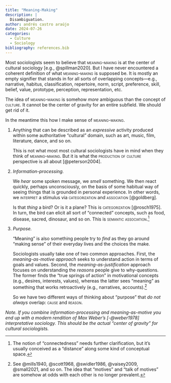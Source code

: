 ```yaml
---
title: "Meaning-Making"
description: |
  Disambiguation.
author: andrés castro araújo
date: 2024-07-26
categories: 
  - Culture
  - Sociology
bibliography: references.bib
---
```


Most sociologists seem to believe that [meaning-making]{.smallcaps} is at the center of cultural sociology [e.g., @spillman2020]. But I have never encountered a coherent definition of what [meaning-making]{.smallcaps} is supposed be. It is mostly an empty signifier that stands in for all sorts of overlapping concepts—e.g., narrative, habitus, classification, repertoire, norm, script, preference, skill, belief, value, prototype, perception, representation, etc.

The idea of [meaning-making]{.smallcaps} is somehow *more* ambiguous than the concept of [culture]{.smallcaps}. It cannot be the center of gravity for an entire subfield. We should get rid of it.

In the meantime this how I make sense of [meaning-making]{.smallcaps}.

1.  Anything that can be described as an *expressive* activity produced within some authoritative "cultural" domain, such as art, music, film, literature, dance, and so on.

    This is not what most most cultural sociologists have in mind when they think of [meaning-making]{.smallcaps}. But it is what the [production of culture]{.smallcaps} perspective is all about [@peterson2004].

2.  *Information-processing.*

    We *hear* some spoken message, we *smell* something. We then react quickly, perhaps unconsciously, on the basis of some habitual way of seeing things that is grounded in personal experience. In other words, we [interpret]{.smallcaps} a stimulus via [categorization]{.smallcaps} and [association]{.smallcaps} [@goldberg].

    Is that *thing* a bird? Or is it a plane? This is [categorization]{.smallcaps} [@rosch1975]. In turn, the bird can elicit all sort of "connected" concepts, such as food, disease, sacred, dinosaur, and so on. This is [semantic association]{.smallcaps}.[^1]

3.  *Purpose.*

    "Meaning" is also something people try to *find* as they go around "making sense" of their everyday lives and the choices the make.

    Sociologists usually take one of two common approaches. First, the *meaning-as-motive approach* seeks to understand action in terms of goals and values. Second, the *meaning-as-justification* approach focuses on understanding the *reasons* people give to why-questions. The former finds the "true springs of action" in motivational concepts (e.g., desires, interests, values), whereas the latter sees "meaning" as something that works retroactively (e.g., narratives, accounts).[^2]

    So we have two different ways of thinking about "purpose" that *do not always* overlap: [cause]{.smallcaps} and [reason]{.smallcaps}.

[^1]: The notion of "connectedness" needs further clarification, but it's usually conceived as a "distance" along some kind of conceptual space.

[^2]: See @mills1940, @scott1968, @swidler1986, @vaisey2009, @small2021, and so on. The idea that "motives" and "talk of motives" are somehow at odds with each other is no longer prevalent.

*Note. If you combine information-processing and meaning-as-motive you end up with a modern rendition of Max Weber's [-@weber1978] interpretative sociology. This should be the actual "center of gravity" for cultural sociologists.*
